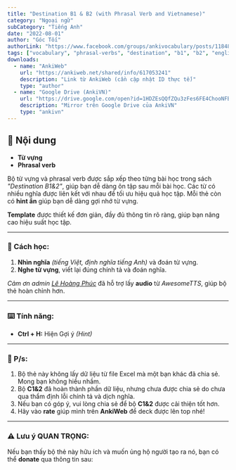 ```yaml
---
title: "Destination B1 & B2 (with Phrasal Verb and Vietnamese)"
category: "Ngoại ngữ"
subCategory: "Tiếng Anh"
date: "2022-08-01"
author: "Góc Tối"
authorLink: "https://www.facebook.com/groups/ankivocabulary/posts/1184858722273783/"
tags: ["vocabulary", "phrasal-verbs", "destination", "b1", "b2", "english", "intermediate"]
downloads:
  - name: "AnkiWeb"
    url: "https://ankiweb.net/shared/info/617053241"
    description: "Link từ AnkiWeb (cần cập nhật ID thực tế)"
    type: "author"
  - name: "Google Drive (AnkiVN)"
    url: "https://drive.google.com/open?id=1HDZEsQQfZQu3zFes6FE4ChooNFBgykyv&usp=drive_fs"
    description: "Mirror trên Google Drive của AnkiVN"
    type: "ankivn"
---
```


## 📝 Nội dung

- **Từ vựng**
- **Phrasal verb**

Bộ từ vựng và phrasal verb được sắp xếp theo từng bài học trong sách *"Destination B1&2"*, giúp bạn dễ dàng ôn tập sau mỗi bài học.
Các từ có nhiều nghĩa được liên kết với nhau để tối ưu hiệu quả học tập.
Mỗi thẻ còn có **hint ẩn** giúp bạn dễ dàng gợi nhớ từ vựng.

**Template** được thiết kế đơn giản, đầy đủ thông tin rõ ràng, giúp bạn nâng cao hiệu suất học tập.

---

### 📖 Cách học:
1. **Nhìn nghĩa** *(tiếng Việt, định nghĩa tiếng Anh)* và đoán từ vựng.
2. **Nghe từ vựng**, viết lại đúng chính tả và đoán nghĩa.

*Cảm ơn admin [Lê Hoàng Phúc](https://www.facebook.com/tui.la.phuc747/)* đã hỗ trợ lấy **audio** từ *AwesomeTTS*, giúp bộ thẻ hoàn chỉnh hơn.

---

### ⌨️ Tính năng:
- **Ctrl + H:** Hiện Gợi ý *(Hint)*

---

### 💬 P/s:
1. Bộ thẻ này không lấy dữ liệu từ file Excel mà một bạn khác đã chia sẻ. Mong bạn không hiểu nhầm.
2. Bộ **C1&2** đã hoàn thành phần dữ liệu, nhưng chưa được chia sẻ do chưa qua thẩm định lỗi chính tả và dịch nghĩa.
3. Nếu bạn có góp ý, vui lòng chia sẻ để bộ **C1&2** được cải thiện tốt hơn.
4. Hãy vào **rate** giúp mình trên **AnkiWeb** để deck được lên top nhé!

---

### ⚠️ Lưu ý QUAN TRỌNG:
Nếu bạn thấy bộ thẻ này hữu ích và muốn ủng hộ người tạo ra nó, bạn có thể **donate** qua thông tin sau: